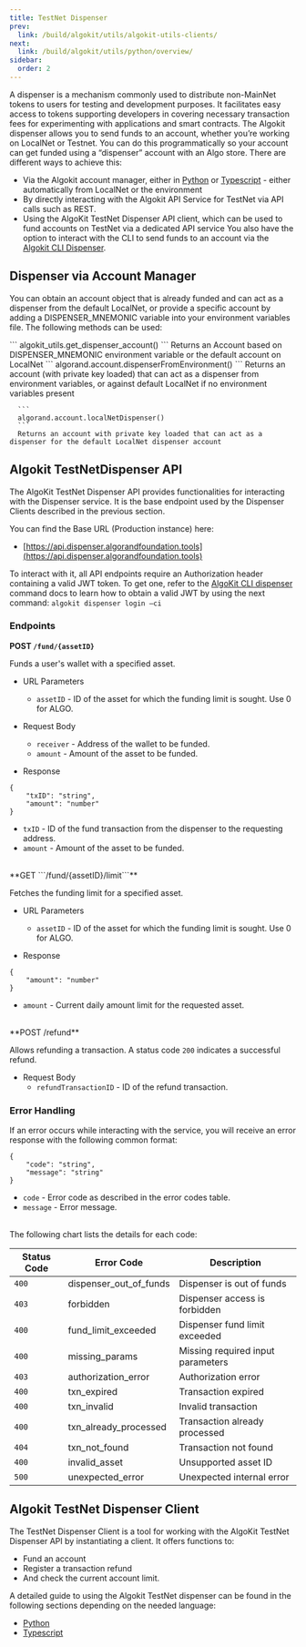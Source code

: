 ```yaml
---
title: TestNet Dispenser
prev:
  link: /build/algokit/utils/algokit-utils-clients/
next:
  link: /build/algokit/utils/python/overview/
sidebar:
  order: 2
---
```



A dispenser is a mechanism commonly used to distribute non-MainNet tokens to users for testing and development purposes. It facilitates easy access to tokens supporting developers in covering necessary transaction fees for experimenting with applications and smart contracts.
The Algokit dispenser allows you to send funds to an account, whether you’re working on LocalNet or Testnet. You can do this programmatically so your account can get funded using a “dispenser” account with an Algo store.
There are different ways to achieve this:

- Via the Algokit account manager, either in [Python](/build/algokit/utils/python/account/) or [Typescript](/build/algokit/utils/ts/account/) - either automatically from LocalNet or the environment
- By directly interacting with the Algokit API Service for TestNet via API calls such as REST.
- Using the AlgoKit TestNet Dispenser API client, which can be used to fund accounts on TestNet via a dedicated API service
  You also have the option to interact with the CLI to send funds to an account via the [Algokit CLI Dispenser](/build/algokit/cli/features/dispenser/).

## Dispenser via Account Manager

You can obtain an account object that is already funded and can act as a dispenser from the default LocalNet, or provide a specific account by adding a DISPENSER_MNEMONIC variable into your environment variables file.
The following methods can be used:

<Tabs syncKey="lang">
 <TabItem label="Python" icon="seti:python">
      ```
      algokit_utils.get_dispenser_account()
      ``` 
      Returns an Account based on DISPENSER_MNEMONIC environment variable or the default account on LocalNet
 </TabItem>
 <TabItem label="TypeScript" icon="seti:typescript">
      ```
      algorand.account.dispenserFromEnvironment()
      ``` 
      Returns an account (with private key loaded) that can act as a dispenser from environment variables, or against default LocalNet if no environment variables present

      ```
      algorand.account.localNetDispenser()
      ```
      Returns an account with private key loaded that can act as a dispenser for the default LocalNet dispenser account

 </TabItem>
</Tabs>

## Algokit TestNetDispenser API

The AlgoKit TestNet Dispenser API provides functionalities for interacting with the Dispenser service. It is the base endpoint used by the Dispenser Clients described in the previous section.

You can find the Base URL (Production instance) here:

- [https://api.dispenser.algorandfoundation.tools](https://api.dispenser.algorandfoundation.tools)

To interact with it, all API endpoints require an Authorization header containing a valid JWT token. To get one, refer to the [AlgoKit CLI dispenser](/build/algokit/cli/features/dispenser/) command docs to learn how to obtain a valid JWT by using the next command: `algokit dispenser login –ci`

### Endpoints

**POST `/fund/{assetID}`**

Funds a user's wallet with a specified asset.

- URL Parameters

  - `assetID` - ID of the asset for which the funding limit is sought. Use 0 for ALGO.

- Request Body

  - `receiver` - Address of the wallet to be funded.
  - `amount` - Amount of the asset to be funded.

- Response

```
{
    "txID": "string",
    "amount": "number"
}
```

- `txID` - ID of the fund transaction from the dispenser to the requesting address.
- `amount` - Amount of the asset to be funded.

<br />
**GET ```/fund/{assetID}/limit```**

Fetches the funding limit for a specified asset.

- URL Parameters

  - `assetID` - ID of the asset for which the funding limit is sought. Use 0 for ALGO.

- Response

```
{
    "amount": "number"
}
```

- `amount` - Current daily amount limit for the requested asset.

<br />
**POST /refund**

Allows refunding a transaction. A status code `200` indicates a successful refund.

- Request Body
  - `refundTransactionID` - ID of the refund transaction.

### Error Handling

If an error occurs while interacting with the service, you will receive an error response with the following common format:

```
{
    "code": "string",
    "message": "string"
}
```

- `code` - Error code as described in the error codes table.
- `message` - Error message.

<br />
The following chart lists the details for each code:

| Status Code | Error Code             | Description                       |
| ----------- | ---------------------- | --------------------------------- |
| `400`       | dispenser_out_of_funds | Dispenser is out of funds         |
| `403`       | forbidden              | Dispenser access is forbidden     |
| `400`       | fund_limit_exceeded    | Dispenser fund limit exceeded     |
| `400`       | missing_params         | Missing required input parameters |
| `403`       | authorization_error    | Authorization error               |
| `400`       | txn_expired            | Transaction expired               |
| `400`       | txn_invalid            | Invalid transaction               |
| `400`       | txn_already_processed  | Transaction already processed     |
| `404`       | txn_not_found          | Transaction not found             |
| `400`       | invalid_asset          | Unsupported asset ID              |
| `500`       | unexpected_error       | Unexpected internal error         |

## Algokit TestNet Dispenser Client

The TestNet Dispenser Client is a tool for working with the AlgoKit TestNet Dispenser API by instantiating a client.
It offers functions to:

- Fund an account
- Register a transaction refund
- And check the current account limit.

A detailed guide to using the Algokit TestNet dispenser can be found in the following sections depending on the needed language:

- [Python](/build/algokit/utils/python/dispenser/)
- [Typescript](/build/algokit/utils/ts/dispenser/)

